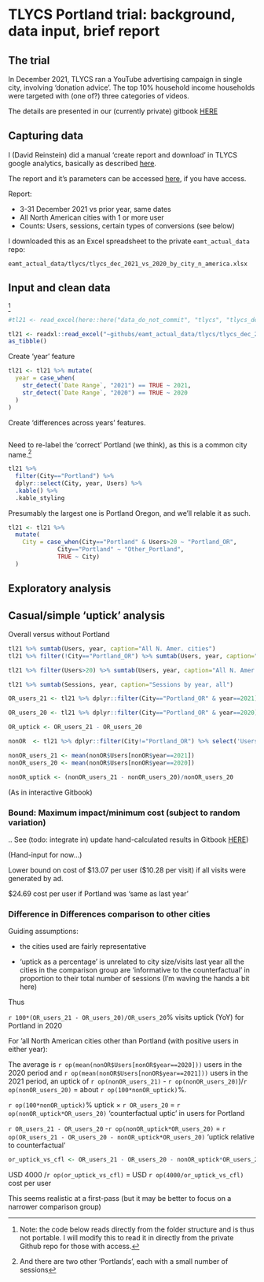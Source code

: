 # TLYCS Portland trial: background, data input, brief report

## The trial

In December 2021, TLYCS ran a YouTube advertising campaign in single city, involving 'donation advice'. The top 10% household income households were targeted with (one of?) three categories of videos.

The details are presented in our (currently private) gitbook [HERE](https://app.gitbook.com/o/-MfFk4CTSGwVOPkwnRgx/s/-Mf8cHxdwePMZXRTKnEE/contexts-and-environments-for-testing/tlycs/advisor-signup-portland)

## Capturing data

I (David Reinstein) did a manual 'create report and download' in TLYCS google analytics, basically as described [here](https://effective-giving-marketing.gitbook.io/untitled/marketing-and-testing-opportunities-tools-tips/collecting-data-trial-outcomes/google-analytics-interface).

The report and it's parameters can be accessed [here](https://analytics.google.com/analytics/web/#/my-reports/mmZsQ-HMSbCwiG5hjQhWhQ/a10056556w22050110p185278310/_u.date00=20211203&_u.date01=20211231&_u.date10=20201203&_u.date11=20201231&197-table.advFilter=%5B%5B1,%22analytics.totalVisitors%22,%22GT%22,%220%22,0%5D%5D&197-table.plotKeys=%5B%5D&197-table.rowCount=5000&197-table-dataTable.sortColumnName=analytics.totalVisitors&197-table-dataTable.sortDescending=false&197-graphOptions.primaryConcept=analytics.totalVisitors&197-graphOptions.compareConcept=analytics.visits), if you have access.


Report:

- 3-31 December 2021 vs prior year, same dates
- All North American cities with 1 or more user
- Counts: Users, sessions, certain types of conversions (see below)

I downloaded this as an Excel spreadsheet to the private `eamt_actual_data` repo:

`eamt_actual_data/tlycs/tlycs_dec_2021_vs_2020_by_city_n_america.xlsx`

<!-- (This is gitignored so it won't be 'committed' to our repo, at least for now) --> 

## Input and clean data

^[Note: the code below reads directly from the folder structure and is thus not portable. I will modify this to read it in directly from the private Github repo for those with access.]


```r

#tl21 <- read_excel(here::here("data_do_not_commit", "tlycs", "tlycs_dec_2021_vs_2020_by_city_n_america.xlsx"), sheet = "Dataset1") #this should have worked?

tl21 <- readxl::read_excel("~githubs/eamt_actual_data/tlycs/tlycs_dec_2021_vs_2020_by_city_n_america.xlsx",  sheet = "Dataset1") %>%
as_tibble()


```

Create 'year' feature

```r

tl21 <- tl21 %>% mutate(
  year = case_when(
    str_detect(`Date Range`, "2021") == TRUE ~ 2021,
    str_detect(`Date Range`, "2020") == TRUE ~ 2020
  )
)

```

Create 'differences across years' features.

```r

```


Need to re-label the 'correct' Portland (we think), as this is a common city name.^[And there are two other 'Portlands', each with a small number of sessions]

```r

tl21 %>%
  filter(City=="Portland") %>%
  dplyr::select(City, year, Users) %>%
  .kable() %>%
  .kable_styling

```

Presumably the largest one is Portland Oregon, and we'll relable it as such.

```r
tl21 <- tl21 %>%
  mutate(
    City = case_when(City=="Portland" & Users>20 ~ "Portland_OR",
              City=="Portland" ~ "Other_Portland",
              TRUE ~ City)
  )

```



## Exploratory analysis

## Casual/simple 'uptick' analysis

Overall versus without Portland
```r
tl21 %>% sumtab(Users, year, caption="All N. Amer. cities")
tl21 %>% filter(!City=="Portland_OR") %>% sumtab(Users, year, caption="N. Amer. Cities other than Portland")

tl21 %>% filter(Users>20) %>% sumtab(Users, year, caption="All N. Amer., where Users>20") #Fix -- filter on over 20 users for 2020 ONLY]

tl21 %>% sumtab(Sessions, year, caption="Sessions by year, all")

OR_users_21 <- tl21 %>% dplyr::filter(City=="Portland_OR" & year==2021) %>% select('Users') %>% pull()

OR_users_20 <- tl21 %>% dplyr::filter(City=="Portland_OR" & year==2020) %>% select('Users') %>% pull()

OR_uptick <- OR_users_21 - OR_users_20

nonOR  <- tl21 %>% dplyr::filter(City!="Portland_OR") %>% select('Users', year)

nonOR_users_21 <- mean(nonOR$Users[nonOR$year==2021])
nonOR_users_20 <- mean(nonOR$Users[nonOR$year==2020])

nonOR_uptick <- (nonOR_users_21 - nonOR_users_20)/nonOR_users_20
```

(As in interactive Gitbook)


### Bound: Maximum impact/minimum cost (subject to random variation)


.. See (todo: integrate in) update hand-calculated results in Gitbook [HERE](https://app.gitbook.com/o/-MfFk4CTSGwVOPkwnRgx/s/-Mf8cHxdwePMZXRTKnEE/contexts-and-environments-for-testing/tlycs/advisor-signup-portland/results-first-pass))

(Hand-input for now...)

Lower bound on cost of \$13.07 per user (\$10.28 per visit) if all visits were generated by ad.

\$24.69 cost per user if Portland was 'same as last year'


### Difference in Differences comparison to other cities

Guiding assumptions:

- the cities used are fairly representative

- 'uptick as a percentage' is unrelated to city size/visits last year
all the cities in the comparison group are 'informative to the counterfactual' in proportion to their total number of sessions (I'm waving the hands a bit here)

Thus

`r 100*(OR_users_21 - OR_users_20)/OR_users_20`% visits uptick (YoY) for Portland in 2020

For 'all North American cities other than Portland (with positive users in either year):

The average is `r op(mean(nonOR$Users[nonOR$year==2020]))`  users in the 2020 period and `r op(mean(nonOR$Users[nonOR$year==2021]))` users in the 2021 period, an uptick of `r op(nonOR_users_21)`
- `r op(nonOR_users_20)`)/`r op(nonOR_users_20)` = about `r op(100*nonOR_uptick)`%.


`r op(100*nonOR_uptick)`% uptick $\times$ `r OR_users_20` = `r op(nonOR_uptick*OR_users_20)` 'counterfactual uptic' in users for Portland

`r OR_users_21 - OR_users_20` -`r op(nonOR_uptick*OR_users_20)` = `r op(OR_users_21 - OR_users_20 - nonOR_uptick*OR_users_20)`  'uptick relative to counterfactual'

```r
or_uptick_vs_cfl <- OR_users_21 - OR_users_20 - nonOR_uptick*OR_users_20
```

USD 4000 /`r op(or_uptick_vs_cfl)`  = USD `r op(4000/or_uptick_vs_cfl)`  cost per user

This seems realistic at a first-pass (but it may be better to focus on a narrower comparison group)



